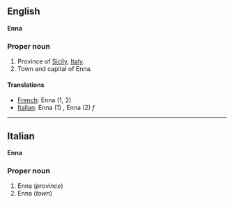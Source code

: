 ==English==
'''Enna'''

===Proper noun===

#Province of [[Sicily]], [[Italy]].
#Town and capital of Enna.

====Translations====

*[[French]]: Enna (1, 2)
*[[Italian]]: Enna (1) '' '', Enna (2) ''f''

----

==Italian==
'''Enna'''

===Proper noun===

#Enna (''province'')
#Enna (''town'')